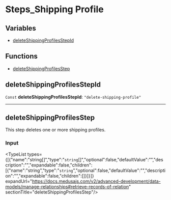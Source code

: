
# Steps\_Shipping Profile

## Variables

- [deleteShippingProfilesStepId](../../modules/core_flows/page.mdx#deleteshippingprofilesstepid)

## Functions

- [deleteShippingProfilesStep](../../modules/core_flows/page.mdx#deleteshippingprofilesstep)

## deleteShippingProfilesStepId

 `Const` **deleteShippingProfilesStepId**: `"delete-shipping-profile"`

___

## deleteShippingProfilesStep

This step deletes one or more shipping profiles.

### Input

<TypeList types={[{"name":"string[]","type":"`string`[]","optional":false,"defaultValue":"","description":"","expandable":false,"children":[{"name":"string","type":"`string`","optional":false,"defaultValue":"","description":"","expandable":false,"children":[]}]}]} expandUrl="https://docs.medusajs.com/v2/advanced-development/data-models/manage-relationships#retrieve-records-of-relation" sectionTitle="deleteShippingProfilesStep"/>
